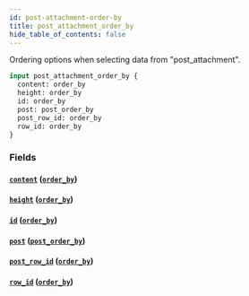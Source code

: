 ```yaml
---
id: post-attachment-order-by
title: post_attachment_order_by
hide_table_of_contents: false
---
```


Ordering options when selecting data from "post_attachment".

```graphql
input post_attachment_order_by {
  content: order_by
  height: order_by
  id: order_by
  post: post_order_by
  post_row_id: order_by
  row_id: order_by
}
```

### Fields

#### [`content`](#) ([`order_by`](../enums/order-by))

#### [`height`](#) ([`order_by`](../enums/order-by))

#### [`id`](#) ([`order_by`](../enums/order-by))

#### [`post`](#) ([`post_order_by`](../inputs/post-order-by))

#### [`post_row_id`](#) ([`order_by`](../enums/order-by))

#### [`row_id`](#) ([`order_by`](../enums/order-by))
